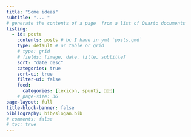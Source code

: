 ```yaml
---
title: "Some ideas"
subtitle: "... " 
# generate the contents of a page  from a list of Quarto documents  
listing:
  - id: posts
    contents: posts # bc I have in yml `posts.qmd`
    type: default # or table or grid 
    # type: grid
    # fields: [image, date, title, subtitle]
    sort: "date desc"
    categories: true
    sort-ui: true
    filter-ui: false
    feed:
      categories: [lexicon, spunti, 🇮🇹]
    # page-size: 36     
page-layout: full
title-block-banner: false
bibliography: bib/slogan.bib
# comments: false
# toc: true
---
```



::: {.column-page}

:::
